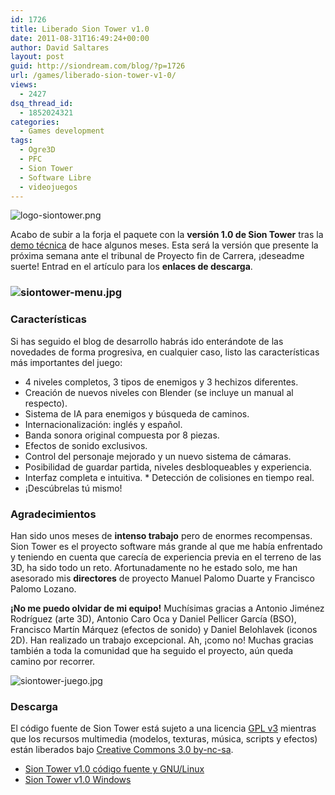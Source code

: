 ```yaml
---
id: 1726
title: Liberado Sion Tower v1.0
date: 2011-08-31T16:49:24+00:00
author: David Saltares
layout: post
guid: http://siondream.com/blog/?p=1726
url: /games/liberado-sion-tower-v1-0/
views:
  - 2427
dsq_thread_id:
  - 1852024321
categories:
  - Games development
tags:
  - Ogre3D
  - PFC
  - Sion Tower
  - Software Libre
  - videojuegos
---
```


![logo-siontower.png](/img/wp/logo-siontower.webp)

Acabo de subir a la forja el paquete con la **versión 1.0 de Sion Tower** tras la [demo técnica](/proyectos/pfc/sion-tower/sion-tower-0-1-demo-tecnica/) de hace algunos meses. Esta será la versión que presente la próxima semana ante el tribunal de Proyecto fin de Carrera, ¡deseadme suerte! Entrad en el artículo para los **enlaces de descarga**.

### ![siontower-menu.jpg](/img/wp/siontower-menu.webp)

### Características

Si has seguido el blog de desarrollo habrás ido enterándote de las novedades de forma progresiva, en cualquier caso, listo las características más importantes del juego:

- 4 niveles completos, 3 tipos de enemigos y 3 hechizos diferentes.
- Creación de nuevos niveles con Blender (se incluye un manual al respecto).
- Sistema de IA para enemigos y búsqueda de caminos.
- Internacionalización: inglés y español.
- Banda sonora original compuesta por 8 piezas.
- Efectos de sonido exclusivos.
- Control del personaje mejorado y un nuevo sistema de cámaras.
- Posibilidad de guardar partida, niveles desbloqueables y experiencia.
- Interfaz completa e intuitiva. \* Detección de colisiones en tiempo real.
- ¡Descúbrelas tú mismo!

### Agradecimientos

Han sido unos meses de **intenso trabajo** pero de enormes recompensas. Sion Tower es el proyecto software más grande al que me había enfrentado y teniendo en cuenta que carecía de experiencia previa en el terreno de las 3D, ha sido todo un reto. Afortunadamente no he estado solo, me han asesorado mis **directores** de proyecto Manuel Palomo Duarte y Francisco Palomo Lozano.

**¡No me puedo olvidar de mi equipo!** Muchísimas gracias a Antonio Jiménez Rodríguez (arte 3D), Antonio Caro Oca y Daniel Pellicer García (BSO), Francisco Martín Márquez (efectos de sonido) y Daniel Belohlavek (iconos 2D). Han realizado un trabajo excepcional. Ah, ¡como no! Muchas gracias también a toda la comunidad que ha seguido el proyecto, aún queda camino por recorrer.

![siontower-juego.jpg](/img/wp/siontower-juego.webp)

### Descarga

El código fuente de Sion Tower está sujeto a una licencia [GPL v3](http://gplv3.fsf.org/) mientras que los recursos multimedia (modelos, texturas, música, scripts y efectos) están liberados bajo [Creative Commons 3.0 by-nc-sa](http://creativecommons.org/licenses/by-nc-sa/3.0/).

- [Sion Tower v1.0 código fuente y GNU/Linux](http://forja.rediris.es/frs/download.php/2393/siontower-1.0-src.tar.gz)
- [Sion Tower v1.0 Windows](http://forja.rediris.es/frs/download.php/2394/siontower-1.0-win.zip)
